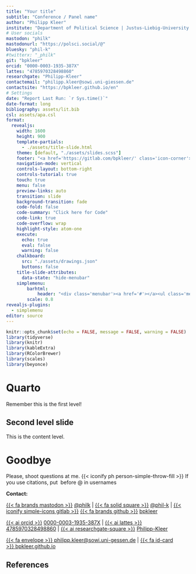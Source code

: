 ```yaml
---
title: "Your title"
subtitle: "Conference / Panel name"
author: "Philipp Kleer"
institute: "Department of Political Science | Justus-Liebig-University Giessen" 
# User socials
mastodon: "philk"
mastodonurl: "https://polsci.social/@"
bluesky: "phil-k"
#twitterx: "_philk"
git: "bpkleer"
orcid: "0000-0003-1935-387X"
lattes: "4785970328498860"
researchgate: "Philipp-Kleer"
contactemail: "philipp.kleer@sowi.uni-giessen.de"
contactsite: "https://bpkleer.github.io/en"
# Settings
date: "Report Last Run: `r Sys.time()`"
date-format: long
bibliography: assets/lit.bib
csl: assets/apa.csl
format:  
  revealjs: 
    width: 1600
    height: 900
    template-partials: 
      - ./assets/title-slide.html
    theme: [default, "./assets/slides.scss"]
    footer: "<a href='https://gitlab.com/bpkleer/' class='icon-corner'><svg xmlns='http://www.w3.org/2000/svg' width='1em' height='1em' viewBox='0 0 24 24'><path fill='currentColor' d='m21.663 9.987l-.028-.072l-2.719-7.094a.71.71 0 0 0-.706-.449a.711.711 0 0 0-.654.522L15.72 8.52H8.282L6.443 2.895a.711.711 0 0 0-.652-.524a.72.72 0 0 0-.707.45L2.362 9.925l-.028.07a5.057 5.057 0 0 0 1.674 5.838l.01.007l.024.019l4.147 3.104l2.05 1.553l1.247.944a.843.843 0 0 0 1.016 0l1.247-.944l2.05-1.553l4.172-3.123l.01-.008a5.055 5.055 0 0 0 1.682-5.845Z'></path></svg></a>"
    navigation-mode: vertical
    controls-layout: bottom-right
    controls-tutorial: true
    touch: true
    menu: false
    preview-links: auto
    transition: slide
    background-transition: fade
    code-fold: false
    code-summary: "Click here for Code"  
    code-link: true
    code-overflow: wrap
    highlight-style: atom-one 
    execute:
      echo: true
      eval: false
      warning: false
    chalkboard:
      src: "./assets/drawings.json"
      buttons: false
    title-slide-attributes:
      data-state: "hide-menubar"
    simplemenu:
        barhtml:
            header: "<div class='menubar'><a href='#'></a><ul class='menu'></ul><div>"
        scale: 0.8
revealjs-plugins:
  - simplemenu
editor: source
---
```


```r
knitr::opts_chunk$set(echo = FALSE, message = FALSE, warning = FALSE)
library(tidyverse)
library(knitr)
library(kableExtra)
library(RColorBrewer)
library(scales)
library(beyonce)
```

# Quarto {data-stack-name="Start"}

Remember this is the first level!

## Second level slide

This is the content level.

# Goodbye{.goodbye data-state="hide-menubar"}

[Please, shoot questions at me. {{< iconify ph person-simple-throw-fill >}}]{.greetings}
[If you use citations, put \ before @ in usernames]{.greetings}

::: {.social}
**Contact:**

[{{< fa brands mastodon >}}](https://polsci.social/@philk){.mastodon} [@philk](https://polsci.social/@philk) | [{{< fa solid square >}}](https://bsky.app/profile/phil-k.bsky.social){.bluesky} [@phil-k](https://bsky.app/profile/phil-k.bsky.social) | [{{< iconify simple-icons gitlab >}}](https://gitlab.com/bpkleer){.gitlab} [{{< fa brands github >}}](https://github.com/bpkleer){.github} [bpkleer](https://gitlab.com/bpkleer)

[{{< ai orcid >}}](https://orcid.org/0000-0003-1935-387X){.orcid} [0000-0003-1935-387X](https://orcid.org/0000-0003-1935-387X) | [{{< ai lattes >}}](http://lattes.cnpq.br/4785970328498860){.lattes} [4785970328498860](http://lattes.cnpq.br/4785970328498860) | [{{< ai researchgate-square >}}](https://www.researchgate.net/profile/Philipp-Kleer){.researchgate} [Philipp-Kleer](https://www.researchgate.net/profile/Philipp-Kleer)

[{{< fa envelope >}}](mailto:philipp.kleer@sowi.uni-giessen.de){.email}[ philipp.kleer@sowi.uni-gessen.de](mailto:philipp.kleer@sowi.uni-giessen.de) | [{{< fa id-card >}} ](https://bpkleer.github.io){.website}[ bpkleer.github.io](https://bpkleer.github.io)
:::

::: {.footer}
 
:::

## References {visibility="uncounted"}
::: {#refs}
:::
